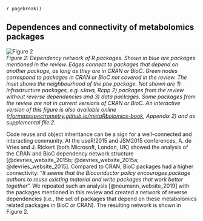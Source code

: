 `r pagebreak()`

## Dependences and connectivity of metabolomics packages

![Figure 2](figures/Figure 2.png)<br>
*Figure 2: Dependency network of R packages. Shown in blue are packages mentioned in the review. Edges connect to packages that depend on another package, as long as they are in CRAN or BioC. Green nodes correspond to packages in CRAN or BioC not covered in the review. The inset shows the neighbourhood of the ptw package. Not shown are 1) infrastructure packages, e.g. rJava, Rcpp 2) packages from the review without reverse dependencies and 3) data packages. Some packages from the review are not in current versions of CRAN or BioC. An interactive version of this figure is also available online ([rformassspectrometry.github.io/metaRbolomics-book](https://rformassspectrometry.github.io/metaRbolomics-book/), Appendix 2) and as supplemental file 2.*

Code reuse and object inheritance can be a sign for a well-connected and interacting community. At the useR!2015 and JSM2015 conferences, A. de Vries and J. Rickert (both Microsoft, London, UK) showed the analysis of the CRAN and BioC dependency network structure [@devries_website_2015b; @devries_website_2015a; @devries_website_2015]. Compared to CRAN, BioC packages had a higher connectivity: “*It seems that the Bioconductor policy encourages package authors to reuse existing material and write packages that work better together*”. We repeated such an analysis [@neumann_website_2019] with the packages mentioned in this review and created a network of reverse dependencies (i.e., the set of packages that depend on these metabolomics related packages in BioC or CRAN). The resulting network is shown in Figure 2. 
